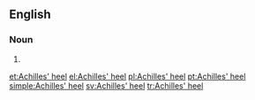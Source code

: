 ==English==

===Noun===
{{en-noun|head=[[Achilles]]' [[heel]]}}
# {{alternative spelling of|Achilles heel|lang=en}}

[[et:Achilles' heel]]
[[el:Achilles' heel]]
[[pl:Achilles' heel]]
[[pt:Achilles' heel]]
[[simple:Achilles' heel]]
[[sv:Achilles' heel]]
[[tr:Achilles' heel]]